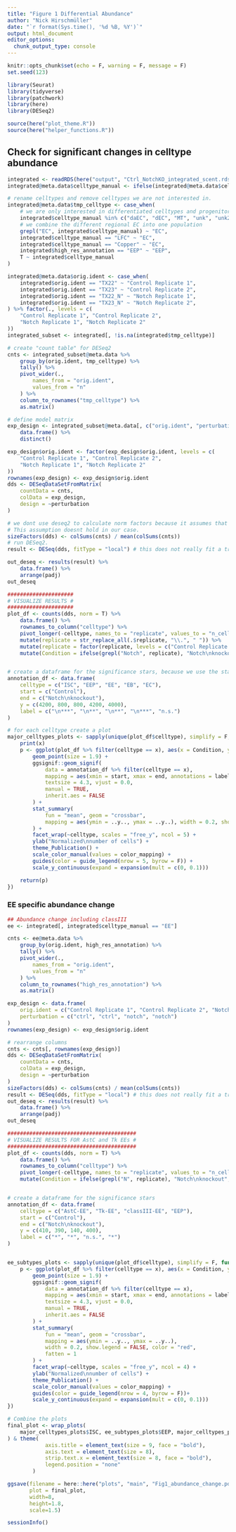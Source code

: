 ```yaml
---
title: "Figure 1 Differential Abundance"
author: "Nick Hirschmüller"
date: "`r format(Sys.time(), '%d %B, %Y')`"
output: html_document
editor_options: 
  chunk_output_type: console
---
```


```r
knitr::opts_chunk$set(echo = F, warning = F, message = F)
set.seed(123)
```




```r
library(Seurat)
library(tidyverse)
library(patchwork)
library(here)
library(DESeq2)

source(here("plot_theme.R"))
source(here("helper_functions.R"))
```

## Check for significant changes in celltype abundance
```r
integrated <- readRDS(here("output", "Ctrl_NotchKO_integrated_scent.rds"))
integrated@meta.data$celltype_manual <- ifelse(integrated@meta.data$celltype_manual == "unk2", "unk", integrated@meta.data$celltype_manual)

# rename celltypes and remove celltypes we are not interested in.
integrated@meta.data$tmp_celltype <- case_when(
    # we are only interested in differentiated celltypes and progenitor cell types. No intermediate celltypes
    integrated$celltype_manual %in% c("daEC", "dEC", "MT", "unk", "unk2") ~ NA_character_,
    # we combine the different regional EC into one population
    grepl("EC", integrated$celltype_manual) ~ "EC",
    integrated$celltype_manual == "LFC" ~ "EC",
    integrated$celltype_manual == "Copper" ~ "EC",
    integrated$high_res_annotation == "EEP" ~ "EEP",
    T ~ integrated$celltype_manual
)

integrated@meta.data$orig.ident <- case_when(
    integrated$orig.ident == "TX22" ~ "Control Replicate 1",
    integrated$orig.ident == "TX23" ~ "Control Replicate 2",
    integrated$orig.ident == "TX22_N" ~ "Notch Replicate 1",
    integrated$orig.ident == "TX23_N" ~ "Notch Replicate 2",
) %>% factor(., levels = c(
    "Control Replicate 1", "Control Replicate 2",
    "Notch Replicate 1", "Notch Replicate 2"
))
integrated_subset <- integrated[, !is.na(integrated$tmp_celltype)]

# create "count table" for DESeq2
cnts <- integrated_subset@meta.data %>%
    group_by(orig.ident, tmp_celltype) %>%
    tally() %>%
    pivot_wider(.,
        names_from = "orig.ident",
        values_from = "n"
    ) %>%
    column_to_rownames("tmp_celltype") %>%
    as.matrix()

# define model matrix
exp_design <- integrated_subset@meta.data[, c("orig.ident", "perturbation")] %>%
    data.frame() %>%
    distinct()

exp_design$orig.ident <- factor(exp_design$orig.ident, levels = c(
    "Control Replicate 1", "Control Replicate 2",
    "Notch Replicate 1", "Notch Replicate 2"
))
rownames(exp_design) <- exp_design$orig.ident
dds <- DESeqDataSetFromMatrix(
    countData = cnts,
    colData = exp_design,
    design = ~perturbation
)

# we dont use deseq2 to calculate norm factors because it assumes that majority of genes (in this case celltypes) dont change.
# This assumption doesnt hold in our case.
sizeFactors(dds) <- colSums(cnts) / mean(colSums(cnts))
# run DESeq2.
result <- DESeq(dds, fitType = "local") # this does not really fit a trend because we dont have enough samples anyway. if we keep the default "parametric", deseq2 will automatically fit a local one.

out_deseq <- results(result) %>%
    data.frame() %>%
    arrange(padj)
out_deseq

#####################
# VISUALIZE RESULTS #
#####################
plot_df <- counts(dds, norm = T) %>%
    data.frame() %>%
    rownames_to_column("celltype") %>%
    pivot_longer(-celltype, names_to = "replicate", values_to = "n_cells") %>%
    mutate(replicate = str_replace_all(.$replicate, "\\.", " ")) %>%
    mutate(replicate = factor(replicate, levels = c("Control Replicate 1", "Control Replicate 2", "Notch Replicate 1", "Notch Replicate 2"))) %>%
    mutate(Condition = ifelse(grepl("Notch", replicate), "Notch\nknockout", "Control"))


# create a dataframe for the significance stars, because we use the stats from DESeq2
annotation_df <- data.frame(
    celltype = c("ISC", "EEP", "EE", "EB", "EC"),
    start = c("Control"),
    end = c("Notch\nknockout"),
    y = c(4200, 800, 800, 4200, 4000),
    label = c("\n***", "\n**", "\n**", "\n***", "n.s.")
)

# for each celltype create a plot
major_celltypes_plots <- sapply(unique(plot_df$celltype), simplify = F, function(x) {
    print(x)
    p <- ggplot(plot_df %>% filter(celltype == x), aes(x = Condition, y = n_cells, color = replicate)) +
        geom_point(size = 1.9) +
        ggsignif::geom_signif(
            data = annotation_df %>% filter(celltype == x),
            mapping = aes(xmin = start, xmax = end, annotations = label, y_position = y, tip_length = 0),
            textsize = 4.3, vjust = 0.0,
            manual = TRUE,
            inherit.aes = FALSE
        ) +
        stat_summary(
            fun = "mean", geom = "crossbar",
            mapping = aes(ymin = ..y.., ymax = ..y..), width = 0.2, show.legend = FALSE, color = "red"
        ) +
        facet_wrap(~celltype, scales = "free_y", ncol = 5) +
        ylab("Normalized\nnumber of cells") +
        theme_Publication() +
        scale_color_manual(values = color_mapping) +
        guides(color = guide_legend(nrow = 5, byrow = F)) +
        scale_y_continuous(expand = expansion(mult = c(0, 0.1)))

    return(p)
})
```


### EE specific abundance change
```r
## Abundance change including classIII
ee <- integrated[, integrated$celltype_manual == "EE"]

cnts <- ee@meta.data %>%
    group_by(orig.ident, high_res_annotation) %>%
    tally() %>%
    pivot_wider(.,
        names_from = "orig.ident",
        values_from = "n"
    ) %>%
    column_to_rownames("high_res_annotation") %>%
    as.matrix()

exp_design <- data.frame(
    orig.ident = c("Control Replicate 1", "Control Replicate 2", "Notch Replicate 1", "Notch Replicate 2"),
    perturbation = c("ctrl", "ctrl", "notch", "notch")
)
rownames(exp_design) <- exp_design$orig.ident

# rearrange columns
cnts <- cnts[, rownames(exp_design)]
dds <- DESeqDataSetFromMatrix(
    countData = cnts,
    colData = exp_design,
    design = ~perturbation
)
sizeFactors(dds) <- colSums(cnts) / mean(colSums(cnts))
result <- DESeq(dds, fitType = "local") # this does not really fit a trend because we dont have enough samples anyway. if we keep the default "parametric", deseq2 will automatically fit a local one.
out_deseq <- results(result) %>%
    data.frame() %>%
    arrange(padj)
out_deseq

#########################################
# VISUALIZE RESULTS FOR AstC and Tk EEs #
#########################################
plot_df <- counts(dds, norm = T) %>%
    data.frame() %>%
    rownames_to_column("celltype") %>%
    pivot_longer(-celltype, names_to = "replicate", values_to = "n_cells") %>%
    mutate(Condition = ifelse(grepl("N", replicate), "Notch\nknockout", "Control"))


# create a dataframe for the significance stars
annotation_df <- data.frame(
    celltype = c("AstC-EE", "Tk-EE", "classIII-EE", "EEP"),
    start = c("Control"),
    end = c("Notch\nknockout"),
    y = c(410, 390, 140, 400),
    label = c("*", "*", "n.s.", "*")
)


ee_subtypes_plots <- sapply(unique(plot_df$celltype), simplify = F, function(x) {
    p <- ggplot(plot_df %>% filter(celltype == x), aes(x = Condition, y = n_cells, color = replicate)) +
        geom_point(size = 1.9) +
        ggsignif::geom_signif(
            data = annotation_df %>% filter(celltype == x),
            mapping = aes(xmin = start, xmax = end, annotations = label, y_position = y, tip_length = 0),
            textsize = 4.3, vjust = 0.0,
            manual = TRUE,
            inherit.aes = FALSE
        ) +
        stat_summary(
            fun = "mean", geom = "crossbar",
            mapping = aes(ymin = ..y.., ymax = ..y..),
            width = 0.2, show.legend = FALSE, color = "red",
            fatten = 1
        ) +
        facet_wrap(~celltype, scales = "free_y", ncol = 4) +
        ylab("Normalized\nnumber of cells") +
        theme_Publication() +
        scale_color_manual(values = color_mapping) +
        guides(color = guide_legend(nrow = 4, byrow = F))+
        scale_y_continuous(expand = expansion(mult = c(0, 0.1)))
})
```

```r
# Combine the plots
final_plot <- wrap_plots(
    major_celltypes_plots$ISC, ee_subtypes_plots$EEP, major_celltypes_plots$EE, ee_subtypes_plots$`Tk-EE`, ee_subtypes_plots$`AstC-EE`, major_celltypes_plots$EB, nrow = 1
) & theme(
            axis.title = element_text(size = 9, face = "bold"),
            axis.text = element_text(size = 8),
            strip.text.x = element_text(size = 8, face = "bold"),
            legend.position = "none"
        )

ggsave(filename = here::here("plots", "main", "Fig1_abundance_change.pdf"),
       plot = final_plot,
       width=8, 
       height=1.8,
       scale=1.5)

```



```r
sessionInfo()
```
